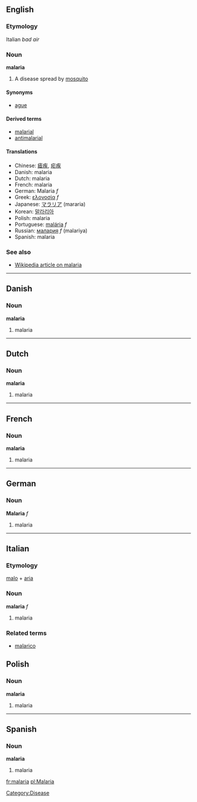==English==
===Etymology===
Italian ''bad air''

===Noun===
'''malaria'''

# A disease spread by [[mosquito]]

====Synonyms====
*[[ague]]

====Derived terms====
*[[malarial]]
*[[antimalarial]]<!-- also anti-malarial? -->

====Translations====
*Chinese: [[瘧疾]], [[疟疾]]
*Danish: malaria
*Dutch: malaria
*French: malaria
*German: Malaria ''f''
*Greek: [[ελονοσία]] ''f''
*Japanese: [[マラリア]] (mararia)
*Korean: [[말라리아]]
*Polish: malaria
*Portuguese: [[malária]] ''f''
*Russian: [[малария]] ''f'' (malariya)
*Spanish: malaria

===See also===
*[[w:Malaria|Wikipedia article on malaria]]

----

==Danish==
===Noun===
'''malaria'''

# malaria

----

==Dutch==
===Noun===
'''malaria'''

# malaria

----

==French==
===Noun===
'''malaria'''

# malaria

----

==German==
===Noun===
'''Malaria''' ''f''

# malaria

----

==Italian==
===Etymology===
[[malo]] + [[aria]]
===Noun===
'''malaria''' ''f''

# malaria

===Related terms===
*[[malarico]]

==Polish==
===Noun===
'''malaria'''

# malaria

----

==Spanish==
===Noun===
'''malaria'''

# malaria

[[fr:malaria]]
[[pl:Malaria]]
[[Category:Disease]]